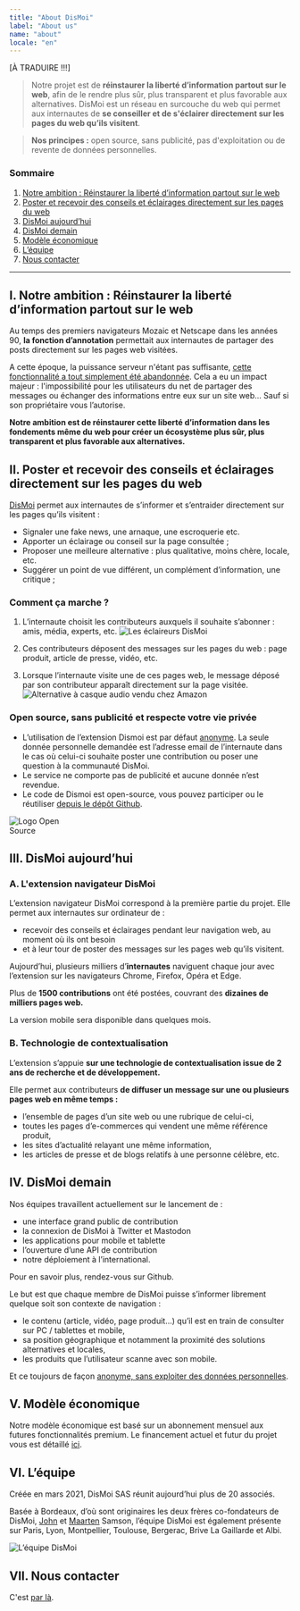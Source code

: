 ```yaml
---
title: "About DisMoi"
label: "About us"
name: "about"
locale: "en"
---
```


<Page/>

[À TRADUIRE !!!]

> Notre projet est de **réinstaurer la liberté d’information partout sur le web**, afin de le rendre plus sûr, plus transparent et plus favorable aux alternatives. DisMoi est un réseau en surcouche du web qui permet aux internautes de **se conseiller et de s'éclairer directement sur les pages du web qu’ils visitent**.

> **Nos principes :** open source, sans publicité, pas d'exploitation ou de revente de données personnelles.


### Sommaire

1.  [Notre ambition : Réinstaurer la liberté d’information partout sur le web](#i--notre-ambition--réinstaurer-la-liberté-d’information-partout-sur-le-web)
1.  [Poster et recevoir des conseils et éclairages directement sur les pages du web](#ii-poster-et-recevoir-des-conseils-et-éclairages-directement-sur-les-pages-du-web)
1.  [DisMoi aujourd’hui](#iii-dismoi-aujourd’hui)
1.  [DisMoi demain](#iv-dismoi-demain)
1.  [Modèle économique](#v-modèle-économique)
1.  [L’équipe](#vi-l’équipe)
1.  [Nous contacter](#vii-nous-contacter)

* * *

## I.  Notre ambition : Réinstaurer la liberté d’information partout sur le web

Au temps des premiers navigateurs Mozaic et Netscape dans les années 90, **la fonction d’annotation** permettait aux internautes de partager des posts directement sur les pages web visitées.

A cette époque, la puissance serveur n'étant pas suffisante, [cette fonctionnalité a tout simplement été abandonnée](https://www.businessinsider.com/theres-a-feature-that-was-supposed-be-in-web-browsers-from-the-very-beginning-but-it-was-dropped-at-the-last-minute-2012-10). Cela a eu un impact majeur : l'impossibilité pour les utilisateurs du net de partager des messages ou échanger des informations entre eux sur un site web… Sauf si son propriétaire vous l’autorise.

**Notre ambition est de réinstaurer cette liberté d’information dans les fondements même du web pour créer un écosystème plus sûr, plus transparent et plus favorable aux alternatives.**

## II. Poster et recevoir des conseils et éclairages directement sur les pages du web

[DisMoi](https://www.dismoi.io/) permet aux internautes de s’informer et s’entraider directement sur les pages qu’ils visitent :

*   Signaler une fake news, une arnaque, une escroquerie etc.
*   Apporter un éclairage ou conseil sur la page consultée ;
*   Proposer une meilleure alternative : plus qualitative, moins chère, locale, etc.
*   Suggérer un point de vue différent, un complément d’information, une critique ;

### Comment ça marche ?

1.  L’internaute choisit les contributeurs auxquels il souhaite s’abonner : amis, média, experts, etc.
    ![Les éclaireurs DisMoi](https://www.dismoi.io/wp-content/uploads/2021/03/dismoi-eclaireurs.jpg)

2.  Ces contributeurs déposent des messages sur les pages du web : page produit, article de presse, vidéo, etc.
3.  Lorsque l’internaute visite une de ces pages web, le message déposé par son contributeur apparaît directement sur la page visitée.
    ![Alternative à casque audio vendu chez Amazon](https://www.dismoi.io/wp-content/uploads/2021/03/AMAZON-ANTIDOTE-CASQUE-1.png)

### Open source, sans publicité et respecte votre vie privée

* L’utilisation de l’extension Dismoi est par défaut [anonyme](https://www.dismoi.io/vie-privee/). La seule donnée personnelle demandée est l’adresse email de l’internaute dans le cas où celui-ci souhaite poster une contribution ou poser une question à la communauté DisMoi.
* Le service ne comporte pas de publicité et aucune donnée n’est revendue.
* Le code de Dismoi est open-source, vous pouvez participer ou le réutiliser [depuis le dépôt Github](https://github.com/dis-moi/extension/).

<img src="https://www.dismoi.io/wp-content/uploads/2021/03/dismoi-open-source-initiative-1.jpg" alt="Logo Open Source" style="max-width:100px" />

## III. DisMoi aujourd’hui

### A. L'extension navigateur DisMoi

L’extension navigateur DisMoi correspond à la première partie du projet. Elle permet aux internautes sur ordinateur de :

*   recevoir des conseils et éclairages pendant leur navigation web, au moment où ils ont besoin
*   et à leur tour de poster des messages sur les pages web qu’ils visitent.

Aujourd’hui, plusieurs milliers d’**internautes** naviguent chaque jour avec l’extension sur les navigateurs Chrome, Firefox, Opéra et Edge.

Plus de **1500 contributions** ont été postées, couvrant des **dizaines de milliers pages web.**

La version mobile sera disponible dans quelques mois.

### B. Technologie de contextualisation

L’extension s’appuie **sur une technologie de contextualisation issue de 2 ans de recherche et de développement.**

Elle permet aux contributeurs **de diffuser un message sur une ou plusieurs pages web en même temps :**

*   l’ensemble de pages d’un site web ou une rubrique de celui-ci,
*   toutes les pages d’e-commerces qui vendent une même référence produit,
*   les sites d’actualité relayant une même information,
*   les articles de presse et de blogs relatifs à une personne célèbre, etc.

## IV. DisMoi demain

Nos équipes travaillent actuellement sur le lancement de :

*   une interface grand public de contribution
*   la connexion de DisMoi à Twitter et Mastodon
*   les applications pour mobile et tablette
*   l’ouverture d’une API de contribution
*   notre déploiement à l’international.

Pour en savoir plus, rendez-vous sur Github.

Le but est que chaque membre de DisMoi puisse s’informer librement quelque soit son contexte de navigation :

*   le contenu (article, vidéo, page produit…) qu’il est en train de consulter sur PC / tablettes et mobile,
*   sa position géographique et notamment la proximité des solutions alternatives et locales,
*   les produits que l’utilisateur scanne avec son mobile.

Et ce toujours de façon [anonyme, sans exploiter des données personnelles](https://www.dismoi.io/vie-privee/).

## V. Modèle économique

Notre modèle économique est basé sur un abonnement mensuel aux futures fonctionnalités premium. Le financement actuel et futur du projet vous est détaillé [ici](https://www.dismoi.io/financement/).

## VI. L’équipe

Créée en mars 2021, DisMoi SAS réunit aujourd’hui plus de 20 associés.

Basée à Bordeaux, d’où sont originaires les deux frères co-fondateurs de DisMoi, [John](https://www.linkedin.com/in/john-samson-89975/ "John Samson sur LinkedIn") et [Maarten](https://www.linkedin.com/in/maartensamson "Maarten Samson sur LinkedIn") Samson, l’équipe DisMoi est également présente sur Paris, Lyon, Montpellier, Toulouse, Bergerac, Brive La Gaillarde et Albi.

![L’équipe DisMoi](https://www.dismoi.io/wp-content/uploads/2021/03/dismoi-team-2.png)

## VII. Nous contacter

C'est [par là](https://www.dismoi.op/contact).

